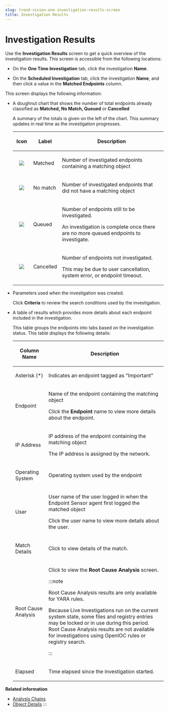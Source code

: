 ```yaml
---
slug: trend-vision-one-investigation-results-screen
title: Investigation Results
---
```

# Investigation Results

Use the **Investigation Results** screen to get a quick overview of the investigation results. This screen is accessible from the following locations:

- On the **One Time Investigation** tab, click the investigation **Name**.

- On the **Scheduled Investigation** tab, click the investigation **Name**, and then click a value in the **Matched Endpoints** column.

This screen displays the following information:

- A doughnut chart that shows the number of total endpoints already classified as **Matched, No Match, Queued** or **Cancelled**

  A summary of the totals is given on the left of the chart. This summary updates in real time as the investigation progresses.

  <table>
  <colgroup>
  <col style="width: 12%" />
  <col style="width: 16%" />
  <col style="width: 72%" />
  </colgroup>
  <thead>
  <tr>
  <th style="text-align: center;"><p>Icon</p></th>
  <th><p>Label</p></th>
  <th><p>Description</p></th>
  </tr>
  </thead>
  <tbody>
  <tr>
  <td style="text-align: center;"><p><img src="./images/circle-red=GUID-17CE6D87-9463-4085-A09D-C0BF47120193=1=en-us=Low.webp" /></p></td>
  <td><p>Matched</p></td>
  <td><p>Number of investigated endpoints containing a matching object</p></td>
  </tr>
  <tr>
  <td style="text-align: center;"><p><img src="./images/circle-green=GUID-17A7A4AC-2C6E-4F36-99F9-DDBE1F95A843=1=en-us=Low.webp" /></p></td>
  <td><p>No match</p></td>
  <td><p>Number of investigated endpoints that did not have a matching object</p></td>
  </tr>
  <tr>
  <td style="text-align: center;"><p><img src="./images/circle-blue-120=GUID-571BBFC6-8DAE-47E5-A070-333B17FBCDBC=1=en-us=Low.webp" /></p></td>
  <td><p>Queued</p></td>
  <td><p>Number of endpoints still to be investigated.</p>
  <p>An investigation is complete once there are no more queued endpoints to investigate.</p></td>
  </tr>
  <tr>
  <td style="text-align: center;"><p><img src="./images/circle-grey=GUID-F2F8864C-5529-4A9C-B095-1C17A2CC281C=1=en-us=Low.webp" /></p></td>
  <td><p>Cancelled</p></td>
  <td><p>Number of endpoints not investigated.</p>
  <p>This may be due to user cancellation, system error, or endpoint timeout.</p></td>
  </tr>
  </tbody>
  </table>

- Parameters used when the investigation was created.

  Click **Criteria** to review the search conditions used by the investigation.

- A table of results which provides more details about each endpoint included in the investigation.

  This table groups the endpoints into tabs based on the investigation status. This table displays the following details:

  <table>
  <colgroup>
  <col style="width: 22%" />
  <col style="width: 78%" />
  </colgroup>
  <thead>
  <tr>
  <th><p>Column Name</p></th>
  <th><p>Description</p></th>
  </tr>
  </thead>
  <tbody>
  <tr>
  <td><p>Asterisk (*)</p></td>
  <td><p>Indicates an endpoint tagged as "Important"</p></td>
  </tr>
  <tr>
  <td><p>Endpoint</p></td>
  <td><p>Name of the endpoint containing the matching object</p>
  <p>Click the <strong>Endpoint</strong> name to view more details about the endpoint.</p></td>
  </tr>
  <tr>
  <td><p>IP Address</p></td>
  <td><p>IP address of the endpoint containing the matching object</p>
  <p>The IP address is assigned by the network.</p></td>
  </tr>
  <tr>
  <td><p>Operating System</p></td>
  <td><p>Operating system used by the endpoint</p></td>
  </tr>
  <tr>
  <td><p>User</p></td>
  <td><p>User name of the user logged in when the Endpoint Sensor agent first logged the matched object</p>
  <p>Click the user name to view more details about the user.</p></td>
  </tr>
  <tr>
  <td><p>Match Details</p></td>
  <td><p>Click to view details of the match.</p></td>
  </tr>
  <tr>
  <td><p>Root Cause Analysis</p></td>
  <td><p>Click to view the <strong>Root Cause Analysis</strong> screen.</p>


  :::note

  <p>Root Cause Analysis results are only available for YARA rules.</p>
  <p>Because Live Investigations run on the current system state, some files and registry entries may be locked or in use during this period. Root Cause Analysis results are not available for investigations using OpenIOC rules or registry search.</p>


  :::

  </td>
  </tr>
  <tr>
  <td><p>Elapsed</p></td>
  <td><p>Time elapsed since the investigation started.</p></td>
  </tr>
  </tbody>
  </table>

**Related information**

- [Analysis Chains](analysis-chains.mdx)
- [Object Details](object-details.mdx)
:::
